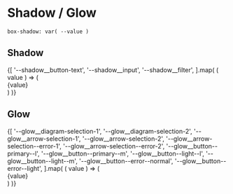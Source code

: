 

<Meta
	title="Shadow & Glow"
/>

# Shadow / Glow

`box-shadow: var( --value )`

## Shadow

<Canvas>
	<div className={style.col_2}>
		{[
			'--shadow__button-text',
			'--shadow__input',
			'--shadow__filter',
		].map( ( value ) => (
			<div className={style.item}>
				<div className={style.sample}
					style={{boxShadow: `var(${value})`}}
				></div>
				<span>{value}</span>
			</div>
		) )}
	</div>
</Canvas>


## Glow

<Canvas>
	<div className={style.col_2}>
		{[
			'--glow__diagram-selection-1',
			'--glow__diagram-selection-2',
			'--glow__arrow-selection-1',
			'--glow__arrow-selection-2',
			'--glow__arrow-selection--error-1',
			'--glow__arrow-selection--error-2',
			'--glow__button--primary--l',
			'--glow__button--primary--m',
			'--glow__button--light--l',
			'--glow__button--light--m',
			'--glow__button--error--normal',
			'--glow__button--error--light',
		].map( ( value ) => (
			<div className={style.item}>
				<div className={style.sample}
					style={{boxShadow: `var(${value})`}}
				></div>
				<span>{value}</span>
			</div>
		) )}
	</div>
</Canvas>